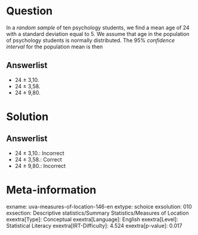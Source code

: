 Question
========

In a *random sample* of ten psychology students, we find a mean age of 24 with a standard deviation equal to 5. We assume that age in the population of psychology students is normally distributed. The 95% *confidence interval* for the population mean is then

Answerlist
----------

* 24 ± 3,10.
* 24 ± 3,58.
* 24 ± 9,80.

Solution
========

Answerlist
----------

* 24 ± 3,10.: Incorrect
* 24 ± 3,58.: Correct
* 24 ± 9,80.: Incorrect

Meta-information
================
exname: uva-measures-of-location-146-en
extype: schoice
exsolution: 010
exsection: Descriptive statistics/Summary Statistics/Measures of Location
exextra[Type]: Conceptual
exextra[Language]: English
exextra[Level]: Statistical Literacy
exextra[IRT-Difficulty]: 4.524
exextra[p-value]: 0.017
